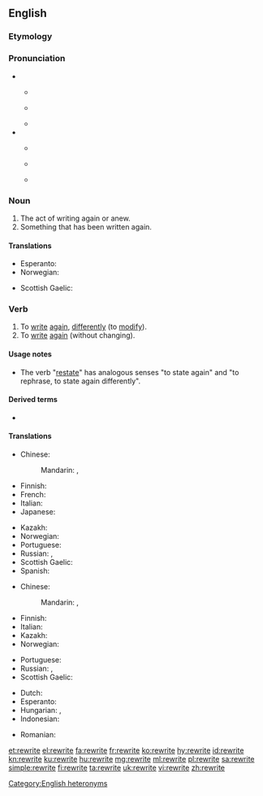 ==English==
{{wikipedia|dab=rewrite}}

===Etymology===
{{prefix|re|write|lang=en}}

===Pronunciation===
* {{qualifier|noun}}
** {{a|UK}} {{IPA|/ˈɹiː.ɹaɪt/|lang=en}}
** {{a|US}} {{IPA|/ˈɹi.ɹaɪt/|lang=en}}
** {{rhymes|iːɹaɪt|lang=en}}
* {{a|verb}}
** {{a|UK}} {{IPA|/ɹiːˈɹaɪt/|lang=en}}
** {{a|US}} {{IPA|/ɹiˈɹaɪt/|lang=en}}
** {{rhymes|aɪt|lang=en}}

===Noun===
{{en-noun}}

# The act of writing again or anew.
# Something that has been written again.

====Translations====
{{trans-top|something that has been written again}}
* Esperanto: {{t|eo|reverko}}
* Norwegian: {{t|no|omskrivning|m|f}}
{{trans-mid}}
* Scottish Gaelic: {{t|gd|ath-sgrìobhadh|m}}
{{trans-bottom}}

===Verb===
{{en-verb|rewrites|rewriting|rewrote|rewritten}}

# To [[write]] [[again]], [[differently]] (to [[modify]]).
# To [[write]] [[again]] (without changing).

====Usage notes====
* The verb "[[restate]]" has analogous senses "to state again" and "to rephrase, to state again differently".

====Derived terms====
* {{l|en|rewritable}}

====Translations====
{{trans-top|write again, differently}}
* Chinese:
*: Mandarin: {{t+|cmn|重寫|sc=Hani}}, {{t+|cmn|重写|tr=chóngxiě|sc=Hani}}
* Finnish: {{t|fi|[[kirjoittaa]] [[uudestaan]]}}
* French: {{t+|fr|réécrire}}
* Italian: {{t|it|riscrivere}}
* Japanese: {{t|ja|書き直す|tr=かきなおす, kakinaosu|sc=Jpan}}
{{trans-mid}}
* Kazakh: {{t|kk|көшіру|sc=Cyrl}}
* Norwegian: {{t|no|omskrive}}
* Portuguese: {{t+|pt|reescrever}}
* Russian: {{t+|ru|перепи́сывать|impf}}, {{t+|ru|переписа́ть|pf}}
* Scottish Gaelic: {{t|gd|ath-sgrìobh}}
* Spanish: {{t+|es|reescribir}}
{{trans-bottom}}

{{trans-top|write again, without changing}}
* Chinese:
*: Mandarin: {{t+|cmn|抄寫|sc=Hani}}, {{t+|cmn|抄写|tr=chāoxiě|sc=Hani}}
* Finnish: {{t|fi|[[kirjoittaa]] [[uudestaan]]}}
* Italian: {{t|it|riscrivere}}
* Kazakh: {{t|kk|көшіру|sc=Cyrl}}
* Norwegian: {{t|no|rekonstruere}}
{{trans-mid}}
* Portuguese: {{t+|pt|reescrever}}
* Russian: {{t+|ru|перепи́сывать|impf}}, {{t+|ru|переписа́ть|pf}}
* Scottish Gaelic: {{t|gd|ath-sgrìobh}}
{{trans-bottom}}

{{checktrans-top|to write again}}
* Dutch: {{t+check|nl|herschrijven}}
* Esperanto: {{t-check|eo|reskribi}}
* Hungarian: {{t+check|hu|átír}}, {{t+check|hu|átfogalmaz}}
* Indonesian: {{t-check|id|[[tulis|menulis]] [[ulang]]}} <!-- was "[[tulis|menulis]] [[ulang]]" - assumed sum-of-parts; if an idiom, remove the wikilinks to the individual words. see [[User:Kephir/gadgets/xte#Translation_fixing]] -->
{{trans-mid}}
* Romanian: {{t+check|ro|rescrie}}
{{trans-bottom}}

[[Category:English heteronyms]]

[[et:rewrite]]
[[el:rewrite]]
[[fa:rewrite]]
[[fr:rewrite]]
[[ko:rewrite]]
[[hy:rewrite]]
[[id:rewrite]]
[[kn:rewrite]]
[[ku:rewrite]]
[[hu:rewrite]]
[[mg:rewrite]]
[[ml:rewrite]]
[[pl:rewrite]]
[[sa:rewrite]]
[[simple:rewrite]]
[[fi:rewrite]]
[[ta:rewrite]]
[[uk:rewrite]]
[[vi:rewrite]]
[[zh:rewrite]]